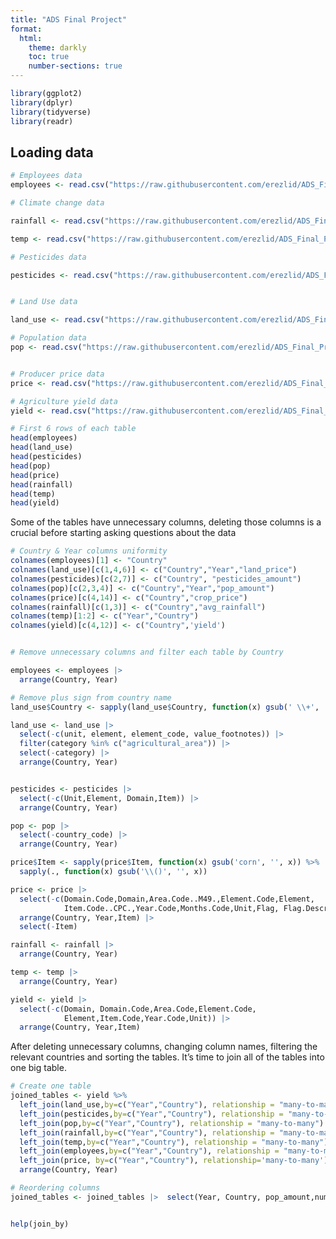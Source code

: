 ```yaml
---
title: "ADS Final Project"
format:
  html:
    theme: darkly
    toc: true
    number-sections: true
---
```


```r
library(ggplot2)
library(dplyr)
library(tidyverse)
library(readr)

```


## Loading data
```r

# Employees data
employees <- read.csv("https://raw.githubusercontent.com/erezlid/ADS_Final_Project/main/Data/Agriculture%20Employees%20/employ.csv")

# Climate change data

rainfall <- read.csv("https://raw.githubusercontent.com/erezlid/ADS_Final_Project/main/Data/Climate%20Change/rainfall.csv")

temp <- read.csv("https://raw.githubusercontent.com/erezlid/ADS_Final_Project/main/Data/Climate%20Change/temp.csv")

# Pesticides data

pesticides <- read.csv("https://raw.githubusercontent.com/erezlid/ADS_Final_Project/main/Data/Climate%20Change/pesticides.csv")


# Land Use data

land_use <- read.csv("https://raw.githubusercontent.com/erezlid/ADS_Final_Project/main/Data/Land%20Use%20/fao_data_land_data.csv")

# Population data
pop <- read.csv("https://raw.githubusercontent.com/erezlid/ADS_Final_Project/main/Data/Population/population_by_country.csv")


# Producer price data
price <- read.csv("https://raw.githubusercontent.com/erezlid/ADS_Final_Project/main/Data/Producer%20Price/Producer_Prices.csv")

# Agriculture yield data
yield <- read.csv("https://raw.githubusercontent.com/erezlid/ADS_Final_Project/main/Data/Yield/yield.csv")
```


```r
# First 6 rows of each table
head(employees)
head(land_use)
head(pesticides)
head(pop)
head(price)
head(rainfall)
head(temp)
head(yield)
```

Some of the tables have unnecessary columns, deleting those columns is a crucial before starting asking questions about the data

```r

# Country & Year columns uniformity
colnames(employees)[1] <- "Country"
colnames(land_use)[c(1,4,6)] <- c("Country","Year","land_price")
colnames(pesticides)[c(2,7)] <- c("Country", "pesticides_amount")
colnames(pop)[c(2,3,4)] <- c("Country","Year","pop_amount")
colnames(price)[c(4,14)] <- c("Country","crop_price")
colnames(rainfall)[c(1,3)] <- c("Country","avg_rainfall")
colnames(temp)[1:2] <- c("Year","Country")
colnames(yield)[c(4,12)] <- c("Country",'yield')


# Remove unnecessary columns and filter each table by Country

employees <- employees |>
  arrange(Country, Year)

# Remove plus sign from country name
land_use$Country <- sapply(land_use$Country, function(x) gsub(' \\+', '', x))

land_use <- land_use |>
  select(-c(unit, element, element_code, value_footnotes)) |>
  filter(category %in% c("agricultural_area")) |>
  select(-category) |>
  arrange(Country, Year)


pesticides <- pesticides |>
  select(-c(Unit,Element, Domain,Item)) |>
  arrange(Country, Year)

pop <- pop |>
  select(-country_code) |>
  arrange(Country, Year)

price$Item <- sapply(price$Item, function(x) gsub('corn', '', x)) %>%
  sapply(., function(x) gsub('\\()', '', x))

price <- price |>
  select(-c(Domain.Code,Domain,Area.Code..M49.,Element.Code,Element,
            Item.Code..CPC.,Year.Code,Months.Code,Unit,Flag, Flag.Description, Months)) |>
  arrange(Country, Year,Item) |>
  select(-Item)

rainfall <- rainfall |>
  arrange(Country, Year)

temp <- temp |>
  arrange(Country, Year)

yield <- yield |>
  select(-c(Domain, Domain.Code,Area.Code,Element.Code,
            Element,Item.Code,Year.Code,Unit)) |>
  arrange(Country, Year,Item)
```

After deleting unnecessary columns, changing column names, filtering the relevant countries and sorting the tables. It's time to join all of the tables into one big table.

```r
# Create one table
joined_tables <- yield %>%
  left_join(land_use,by=c("Year","Country"), relationship = "many-to-many") |>
  left_join(pesticides,by=c("Year","Country"), relationship = "many-to-many") |>
  left_join(pop,by=c("Year","Country"), relationship = "many-to-many") |>
  left_join(rainfall,by=c("Year","Country"), relationship = "many-to-many") |>
  left_join(temp,by=c("Year","Country"), relationship = "many-to-many") |>
  left_join(employees,by=c("Year","Country"), relationship = "many-to-many") |>
  left_join(price, by=c("Year","Country"), relationship='many-to-many') |>
  arrange(Country, Year)

# Reordering columns
joined_tables <- joined_tables |>  select(Year, Country, pop_amount,number_employed_agri,avg_temp, avg_rainfall,land_price,Item, pesticides_amount, crop_price,yield)

```

```r
```

```r
help(join_by)
```







